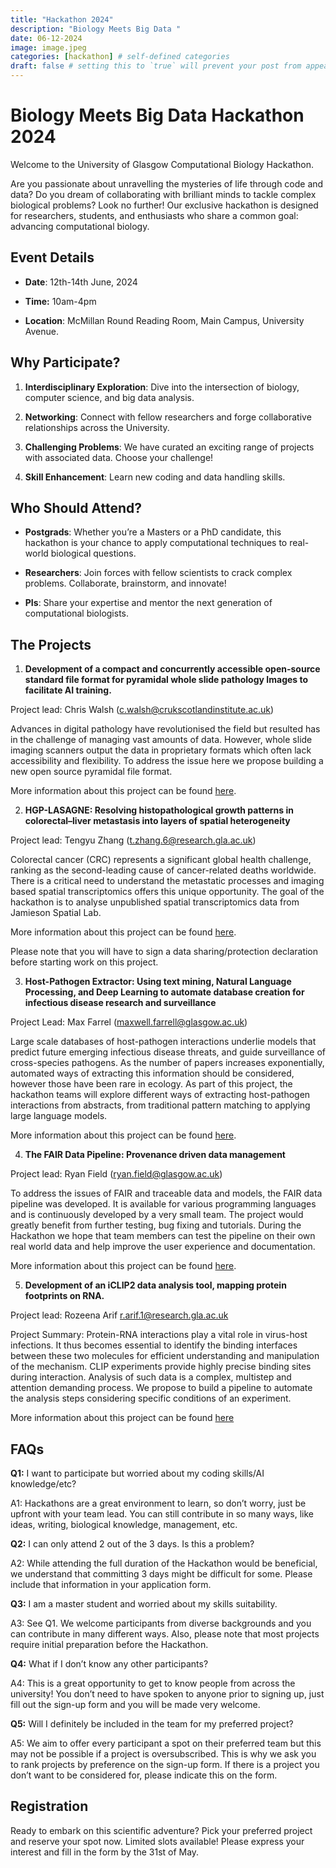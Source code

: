 ```yaml
---
title: "Hackathon 2024"
description: "Biology Meets Big Data "
date: 06-12-2024
image: image.jpeg
categories: [hackathon] # self-defined categories
draft: false # setting this to `true` will prevent your post from appearing on your listing page until you're ready!
---
```


# Biology Meets Big Data Hackathon 2024

Welcome to the University of Glasgow Computational Biology Hackathon. 

Are you passionate about unravelling the mysteries of life through code and data? Do you dream of collaborating with brilliant minds to tackle complex biological problems? Look no further! Our exclusive hackathon is designed for researchers, students, and enthusiasts who share a common goal: advancing computational biology.


## Event Details

-   **Date**: 12th-14th June, 2024

-   **Time:** 10am-4pm

-   **Location**: McMillan Round Reading Room, Main Campus, University Avenue.

## Why Participate?

1.  **Interdisciplinary Exploration**: Dive into the intersection of biology, computer science, and big data analysis.

2.  **Networking**: Connect with fellow researchers and forge collaborative relationships across the University.

3.  **Challenging Problems**: We have curated an exciting range of projects with associated data. Choose your challenge!

4.  **Skill Enhancement**: Learn new coding and data handling skills.

## Who Should Attend?

-   **Postgrads**: Whether you’re a Masters or a PhD candidate, this hackathon is your chance to apply computational techniques to real-world biological questions.

-   **Researchers**: Join forces with fellow scientists to crack complex problems. Collaborate, brainstorm, and innovate!

-   **PIs**: Share your expertise and mentor the next generation of computational biologists.

## The Projects

1.  **Development of a compact and concurrently accessible open-source standard file format for pyramidal whole slide pathology Images to facilitate AI training.**

Project lead: Chris Walsh ([c.walsh\@crukscotlandinstitute.ac.uk](mailto:c.walsh@crukscotlandinstitute.ac.uk))

Advances in digital pathology have revolutionised the field but resulted has in the challenge of managing vast amounts of data. However, whole slide imaging scanners output the data in proprietary formats which often lack accessibility and flexibility. To address the issue here we propose building a new open source pyramidal file format.

More information about this project can be found [here](https://gla-my.sharepoint.com/:b:/g/personal/a_pancheva_crukscotlandinstitute_ac_uk/EU6Jpf_6EkNAvXN_mIs-_q4BnuCytMtIjOT5KG1hpxz2og?e=di6chi).

2.  **HGP-LASAGNE: Resolving histopathological growth patterns in colorectal–liver metastasis into layers of spatial heterogeneity**

Project lead: Tengyu Zhang ([t.zhang.6\@research.gla.ac.uk](mailto:t.zhang.6@research.gla.ac.uk))

Colorectal cancer (CRC) represents a significant global health challenge, ranking as the second-leading cause of cancer-related deaths worldwide. There is a critical need to understand the metastatic processes and imaging based spatial transcriptomics offers this unique opportunity. The goal of the hackathon is to analyse unpublished spatial transcriptomics data from Jamieson Spatial Lab.

More information about this project can be found [here](https://gla-my.sharepoint.com/:w:/g/personal/a_pancheva_crukscotlandinstitute_ac_uk/ESYAFuUwEx5EhrIYL7ItNwMBqR9PQjDyOmqW48RT5UjwhA?e=jLA2PP).

Please note that you will have to sign a data sharing/protection declaration before starting work on this project.

3.  **Host-Pathogen Extractor: Using text mining, Natural Language Processing, and Deep Learning to automate database creation for infectious disease research and surveillance**

Project Lead: Max Farrel ([maxwell.farrell\@glasgow.ac.uk](mailto:maxwell.farrell@glasgow.ac.uk))

Large scale databases of host-pathogen interactions underlie models that predict future emerging infectious disease threats, and guide surveillance of cross-species pathogens. As the number of papers increases exponentially, automated ways of extracting this information should be considered, however those have been rare in ecology. As part of this project, the hackathon teams will explore different ways of extracting host-pathogen interactions from abstracts, from traditional pattern matching to applying large language models.

More information about this project can be found [here](https://gla-my.sharepoint.com/:w:/g/personal/a_pancheva_crukscotlandinstitute_ac_uk/EQFjs1kK-JlKlSimGT3c9WcBrFfce8FgVTzdgdfUEP2TpA?e=udxrEy).

4.  **The FAIR Data Pipeline: Provenance driven data management**

Project lead: Ryan Field ([ryan.field\@glasgow.ac.uk](mailto:ryan.field@glasgow.ac.uk))

To address the issues of FAIR and traceable data and models, the FAIR data pipeline was developed. It is available for various programming languages and is continuously developed by a very small team. The project would greatly benefit from further testing, bug fixing and tutorials. During the Hackathon we hope that team members can test the pipeline on their own real world data and help improve the user experience and documentation.

More information about this project can be found [here](https://gla-my.sharepoint.com/:w:/g/personal/a_pancheva_crukscotlandinstitute_ac_uk/EYRqnkJw50VNoqOf7-YUilcBDRtEQRBehFscWMTKfU7ZeQ?e=oXRflW).

5.  **Development of an iCLIP2 data analysis tool, mapping protein footprints on RNA.**

Project lead: Rozeena Arif [r.arif.1\@research.gla.ac.uk](mailto:r.arif.1@research.gla.ac.uk)

Project Summary: Protein-RNA interactions play a vital role in virus-host infections. It thus becomes essential to identify the binding interfaces between these two molecules for efficient understanding and manipulation of the mechanism. CLIP experiments provide highly precise binding sites during interaction. Analysis of such data is a complex, multistep and attention demanding process. We propose to build a pipeline to automate the analysis steps considering specific conditions of an experiment.

More information about this project can be found [here](https://gla-my.sharepoint.com/:w:/g/personal/lucas_farndale_glasgow_ac_uk/EVrwRimnzmZIvbcQUgVhnZIBnaD10vdKJez6LmXpyLlTCA?e=Xaclvf)

## FAQs

**Q1:** I want to participate but worried about my coding skills/AI knowledge/etc?

A1: Hackathons are a great environment to learn, so don't worry, just be upfront with your team lead. You can still contribute in so many ways, like ideas, writing, biological knowledge, management, etc.

**Q2:** I can only attend 2 out of the 3 days. Is this a problem?

A2: While attending the full duration of the Hackathon would be beneficial, we understand that committing 3 days might be difficult for some. Please include that information in your application form.

**Q3:** I am a master student and worried about my skills suitability.

A3: See Q1. We welcome participants from diverse backgrounds and you can contribute in many different ways. Also, please note that most projects require initial preparation before the Hackathon.

**Q4:** What if I don't know any other participants?

A4: This is a great opportunity to get to know people from across the university! You don't need to have spoken to anyone prior to signing up, just fill out the sign-up form and you will be made very welcome.

**Q5:** Will I definitely be included in the team for my preferred project?

A5: We aim to offer every participant a spot on their preferred team but this may not be possible if a project is oversubscribed. This is why we ask you to rank projects by preference on the sign-up form. If there is a project you don't want to be considered for, please indicate this on the form.

## Registration

Ready to embark on this scientific adventure? Pick your preferred project and reserve your spot now. Limited slots available! Please express your interest and fill in the form by the 31st of May.
